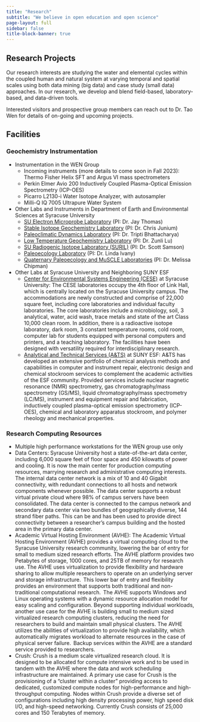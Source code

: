 ```yaml
---
title: "Research"
subtitle: "We believe in open education and open science" 
page-layout: full
sidebar: false
title-block-banner: true
---
```


## Research Projects

Our research interests are studying the water and elemental cycles within the coupled human and natural system at varying temporal and spatial scales using both data mining (big data) and case study (small data) approaches. In our research, we develop and blend field-based, laboratory-based, and data-driven tools.

Interested visitors and prospective group members can reach out to Dr. Tao Wen for details of on-going and upcoming projects.

## Facilities

### Geochemistry Instrumentation

* Instrumentation in the WEN Group
  * Incoming instruments (more details to come soon in Fall 2023): Thermo Fisher Helix SFT and Argus VI mass spectrometers
  * Perkin Elmer Avio 200 Inductively Coupled Plasma-Optical Emission Spectrometry (ICP-OES)
  * Picarro L2130-i Water Isotope Analyzer, with autosampler
  * Milli-Q IQ 7005 Ultrapure Water System

* Other Labs and Instruments in Department of Earth and Environmental Sciences at Syracuse University
  * [SU Electron Microprobe Laboratory](https://electron-microprobe.syr.edu/){target="_blank"} (PI: Dr. Jay Thomas)
  * [Stable Isotope Geochemistry Laboratory](https://paleoclimate.syr.edu/facilities/){target="_blank"} (PI: Dr. Chris Junium)
  * [Paleoclimatic Dynamics Laboratory](https://trbhatta.expressions.syr.edu/facilities/){target="_blank"} (PI: Dr. Tripti Bhattacharya)
  * [Low Temperature Geochemistry Laboratory](https://coolgeochem.syr.edu/facilities/){target="_blank"} (PI: Dr. Zunli Lu)
  * [SU Radiogenic Isotope Laboratory (SURIL)](https://geochemistry.syr.edu/laboratories/){target="_blank"} (PI: Dr. Scott Samson)
  * [Paleoecology Laboratory](https://paleoecology.syr.edu/lab-facilities/){target="_blank"} (PI: Dr. Linda Ivany)
  * [Quaternary Paleoecology and MuSCLE Laboratories](https://mlchipma.expressions.syr.edu){target="_blank"} (PI: Dr. Melissa Chipman)

* Other Labs at Syracuse University and Neighboring SUNY ESF
  * [Center for Environmental Systems Engineering (CESE)](https://ecs.syracuse.edu/research/centers-institutes/center-for-environmental-systems-engineering-cese){target="_blank"} at Syracuse University: The CESE laboratories occupy the 4th floor of Link Hall, which is centrally located on the Syracuse University campus. The accommodations are newly constructed and comprise of 22,000 square feet, including core laboratories and individual faculty laboratories. The core laboratories include a microbiology, soil, 3 analytical, water, acid wash, trace metals and state of the art Class 10,000 clean room. In addition, there is a radioactive isotope laboratory, dark room, 3 constant temperature rooms, cold room, computer lab for students equipped with personal computers and printers, and a teaching laboratory. The facilities have been designed with versatility required for interdisciplinary research.
  * [Analytical and Technical Services (A&TS)](http://www.esf.edu/ats/){target="_blank"} at SUNY ESF: A&TS has developed an extensive portfolio of chemical analysis methods and capabilities in computer and instrument repair, electronic design and chemical stockroom services to complement the academic activities of the ESF community. Provided services include nuclear magnetic resonance (NMR) spectrometry, gas chromatography/mass spectrometry (GS/MS), liquid chromatography/mass spectrometry (LC/MS), instrument and equipment repair and fabrication, inductively coupled plasma-optical emission spectrometry (ICP-OES), chemical and laboratory apparatus stockroom, and polymer rheology and mechanical properties.

### Research Computing Resources

* Multiple high performance workstations for the WEN group use only
* Data Centers: Syracuse University host a state-of-the-art data center, including 6,000 square feet of floor space and 450 kilowatts of power and cooling. It is now the main center for production computing resources, marrying research and administrative computing interests. The internal data center network is a mix of 10 and 40 Gigabit connectivity, with redundant connections to all hosts and network components whenever possible. The data center supports a robust virtual private cloud where 98% of campus servers have been consolidated. The data center is connected to the campus network and secondary data center via two bundles of geographically diverse, 144 strand fiber paths. This can be and has been used to provide direct connectivity between a researcher’s campus building and the hosted area in the primary data center.
* Academic Virtual Hosting Environment (AVHE): The Academic Virtual Hosting Environment (AVHE) provides a virtual computing cloud to the Syracuse University research community, lowering the bar of entry for small to medium sized research efforts. The AVHE platform provides two Petabytes of storage, 1000 cores, and 25TB of memory for research use.
The AVHE uses virtualization to provide flexibility and hardware sharing to allow multiple researchers to operate on an underlying server and storage infrastructure.  This lower bar of entry and flexibility provides an environment that supports both traditional and non-traditional computational research.  The AVHE supports Windows and Linux operating systems with a dynamic resource allocation model for easy scaling and configuration. Beyond supporting individual workloads, another use case for the AVHE is building small to medium sized virtualized research computing clusters, reducing the need for researchers to build and maintain small physical clusters.
The AVHE utilizes the abilities of virtualization to provide high availability, which automatically migrates workload to alternate resources in the case of physical server failure.  Backup services within the AVHE are a standard service provided to researchers.
* Crush: Crush is a medium scale virtualized research cloud. It is designed to be allocated for compute intensive work and to be used in tandem with the AVHE where the data and work scheduling infrastructure are maintained. A primary use case for Crush is the provisioning of a “cluster within a cluster” providing access to dedicated, customized compute nodes for high-performance and high-throughput computing. Nodes within Crush provide a diverse set of configurations including high density processing power, high speed disk I/O, and high-speed networking. Currently Crush consists of 25,000 cores and 150 Terabytes of memory.

